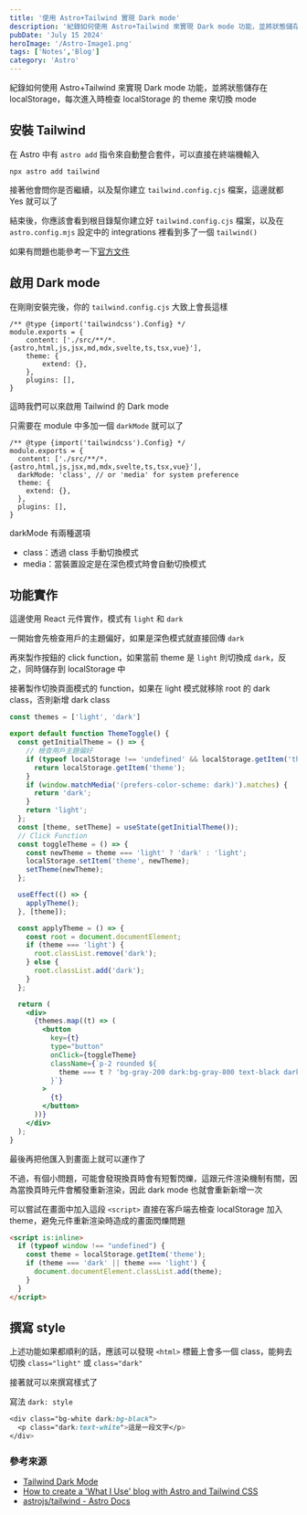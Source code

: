 ```yaml
---
title: '使用 Astro+Tailwind 實現 Dark mode'
description: '紀錄如何使用 Astro+Tailwind 來實現 Dark mode 功能，並將狀態儲存在 localStorage，每次進入時檢查 localStorage 的 theme 來切換 mode'
pubDate: 'July 15 2024'
heroImage: '/Astro-Image1.png'
tags: ['Notes','Blog']
category: 'Astro'
---
```


紀錄如何使用 Astro+Tailwind 來實現 Dark mode 功能，並將狀態儲存在 localStorage，每次進入時檢查 localStorage 的 theme 來切換 mode

## 安裝 Tailwind

在 Astro 中有 `astro add` 指令來自動整合套件，可以直接在終端機輸入

```shell
npx astro add tailwind
```

接著他會問你是否繼續，以及幫你建立 `tailwind.config.cjs` 檔案，這邊就都 Yes 就可以了

結束後，你應該會看到根目錄幫你建立好 `tailwind.config.cjs` 檔案，以及在 `astro.config.mjs` 設定中的 integrations 裡看到多了一個 `tailwind()`

如果有問題也能參考一下[官方文件](https://docs.astro.build/en/guides/integrations-guide/tailwind/)

## 啟用 Dark mode

在剛剛安裝完後，你的 `tailwind.config.cjs` 大致上會長這樣

```js=
/** @type {import('tailwindcss').Config} */
module.exports = {
	content: ['./src/**/*.{astro,html,js,jsx,md,mdx,svelte,ts,tsx,vue}'],
	theme: {
		extend: {},
	},
	plugins: [],
}
```

這時我們可以來啟用 Tailwind 的 Dark mode

只需要在 module 中多加一個 `darkMode` 就可以了

```js=
/** @type {import('tailwindcss').Config} */
module.exports = {
  content: ['./src/**/*.{astro,html,js,jsx,md,mdx,svelte,ts,tsx,vue}'],
  darkMode: 'class', // or 'media' for system preference
  theme: {
    extend: {},
  },
  plugins: [],
}
```

darkMode 有兩種選項

* class：透過 class 手動切換模式
* media：當裝置設定是在深色模式時會自動切換模式

## 功能實作

這邊使用 React 元件實作，模式有 `light` 和 `dark`

一開始會先檢查用戶的主題偏好，如果是深色模式就直接回傳 `dark`

再來製作按鈕的 click function，如果當前 theme 是 `light` 則切換成 `dark`，反之，同時儲存到 localStorage 中

接著製作切換頁面模式的 function，如果在 light 模式就移除 root 的 dark class，否則新增 dark class


```jsx
const themes = ['light', 'dark']

export default function ThemeToggle() {
  const getInitialTheme = () => {
    // 檢查用戶主題偏好
    if (typeof localStorage !== 'undefined' && localStorage.getItem('theme')) {
      return localStorage.getItem('theme');
    }
    if (window.matchMedia('(prefers-color-scheme: dark)').matches) {
      return 'dark';
    }
    return 'light';
  };
  const [theme, setTheme] = useState(getInitialTheme());
  // Click Function
  const toggleTheme = () => {
    const newTheme = theme === 'light' ? 'dark' : 'light';
    localStorage.setItem('theme', newTheme);
    setTheme(newTheme);
  };

  useEffect(() => {
    applyTheme();
  }, [theme]);

  const applyTheme = () => {
    const root = document.documentElement;
    if (theme === 'light') {
      root.classList.remove('dark');
    } else {
      root.classList.add('dark');
    }
  };

  return (
    <div>
      {themes.map((t) => (
        <button
          key={t}
          type="button"
          onClick={toggleTheme}
          className={`p-2 rounded ${
            theme === t ? 'bg-gray-200 dark:bg-gray-800 text-black dark:text-white' : ''
          }`}
        >
          {t}
        </button>
      ))}
    </div>
  );
}
```

最後再把他匯入到畫面上就可以運作了

不過，有個小問題，可能會發現換頁時會有短暫閃爍，這跟元件渲染機制有關，因為當換頁時元件會觸發重新渲染，因此 dark mode 也就會重新新增一次

可以嘗試在畫面中加入這段 `<script>` 直接在客戶端去檢查 localStorage 加入 theme，避免元件重新渲染時造成的畫面閃爍問題

```html
<script is:inline>
  if (typeof window !== "undefined") {
    const theme = localStorage.getItem('theme');
    if (theme === 'dark' || theme === 'light') {
      document.documentElement.classList.add(theme);
    }
  }
</script>
```

## 撰寫 style

上述功能如果都順利的話，應該可以發現 `<html>` 標籤上會多一個 class，能夠去切換 `class="light"` 或 `class="dark"`

接著就可以來撰寫樣式了

寫法 `dark: style`

```css
<div class="bg-white dark:bg-black">
  <p class="dark:text-white">這是一段文字</p>
</div>
```
### 參考來源
* [Tailwind Dark Mode](https://tailwindcss.com/docs/dark-mode)
* [How to create a 'What I Use' blog with Astro and Tailwind CSS](https://www.youtube.com/watch?v=3_JE76PKBWE&list=LL&index=4)
* [astrojs/tailwind - Astro Docs](https://docs.astro.build/zh-tw/guides/integrations-guide/tailwind/)